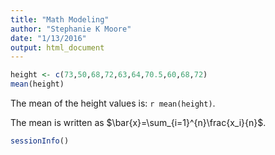```yaml
---
title: "Math Modeling"
author: "Stephanie K Moore"
date: "1/13/2016"
output: html_document
---
```


```r
height <- c(73,50,68,72,63,64,70.5,60,68,72)
mean(height)
```

The mean of the height values is: `r mean(height)`.

The mean is written as $\bar{x}=\sum_{i=1}^{n}\frac{x_i}{n}$.


```r
sessionInfo()
```
